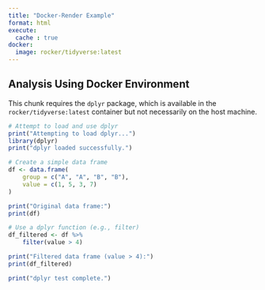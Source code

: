 ```yaml
---
title: "Docker-Render Example"
format: html
execute:
  cache : true
docker:
  image: rocker/tidyverse:latest
---
```


## Analysis Using Docker Environment

This chunk requires the `dplyr` package, which is available in the
`rocker/tidyverse:latest` container but not necessarily on the host machine.

```r

# Attempt to load and use dplyr
print("Attempting to load dplyr...")
library(dplyr)
print("dplyr loaded successfully.")

# Create a simple data frame
df <- data.frame(
    group = c("A", "A", "B", "B"),
    value = c(1, 5, 3, 7)
)

print("Original data frame:")
print(df)

# Use a dplyr function (e.g., filter)
df_filtered <- df %>%
    filter(value > 4)

print("Filtered data frame (value > 4):")
print(df_filtered)

print("dplyr test complete.")
```
